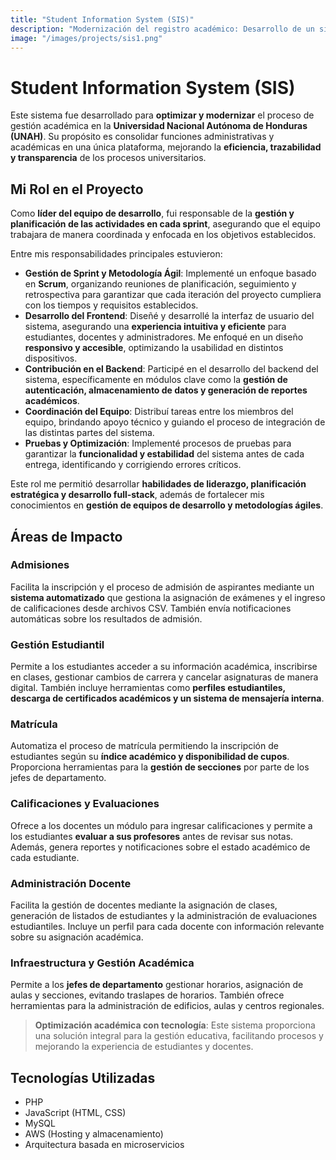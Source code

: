 ```yaml
---
title: "Student Information System (SIS)"
description: "Modernización del registro académico: Desarrollo de un sistema escalable y eficiente para la Universidad Nacional Autónoma de Honduras."
image: "/images/projects/sis1.png"
---
```


# Student Information System (SIS)

Este sistema fue desarrollado para **optimizar y modernizar** el proceso de gestión académica en la **Universidad Nacional Autónoma de Honduras (UNAH)**. Su propósito es consolidar funciones administrativas y académicas en una única plataforma, mejorando la **eficiencia, trazabilidad y transparencia** de los procesos universitarios.

## Mi Rol en el Proyecto

Como **líder del equipo de desarrollo**, fui responsable de la **gestión y planificación de las actividades en cada sprint**, asegurando que el equipo trabajara de manera coordinada y enfocada en los objetivos establecidos.  

Entre mis responsabilidades principales estuvieron:

- **Gestión de Sprint y Metodología Ágil**: Implementé un enfoque basado en **Scrum**, organizando reuniones de planificación, seguimiento y retrospectiva para garantizar que cada iteración del proyecto cumpliera con los tiempos y requisitos establecidos.
- **Desarrollo del Frontend**: Diseñé y desarrollé la interfaz de usuario del sistema, asegurando una **experiencia intuitiva y eficiente** para estudiantes, docentes y administradores. Me enfoqué en un diseño **responsivo y accesible**, optimizando la usabilidad en distintos dispositivos.
- **Contribución en el Backend**: Participé en el desarrollo del backend del sistema, específicamente en módulos clave como la **gestión de autenticación, almacenamiento de datos y generación de reportes académicos**.
- **Coordinación del Equipo**: Distribuí tareas entre los miembros del equipo, brindando apoyo técnico y guiando el proceso de integración de las distintas partes del sistema.
- **Pruebas y Optimización**: Implementé procesos de pruebas para garantizar la **funcionalidad y estabilidad** del sistema antes de cada entrega, identificando y corrigiendo errores críticos.

Este rol me permitió desarrollar **habilidades de liderazgo, planificación estratégica y desarrollo full-stack**, además de fortalecer mis conocimientos en **gestión de equipos de desarrollo y metodologías ágiles**.

## Áreas de Impacto

### Admisiones

Facilita la inscripción y el proceso de admisión de aspirantes mediante un **sistema automatizado** que gestiona la asignación de exámenes y el ingreso de calificaciones desde archivos CSV. También envía notificaciones automáticas sobre los resultados de admisión.

### Gestión Estudiantil

Permite a los estudiantes acceder a su información académica, inscribirse en clases, gestionar cambios de carrera y cancelar asignaturas de manera digital. También incluye herramientas como **perfiles estudiantiles, descarga de certificados académicos y un sistema de mensajería interna**.

### Matrícula

Automatiza el proceso de matrícula permitiendo la inscripción de estudiantes según su **índice académico y disponibilidad de cupos**. Proporciona herramientas para la **gestión de secciones** por parte de los jefes de departamento.

### Calificaciones y Evaluaciones

Ofrece a los docentes un módulo para ingresar calificaciones y permite a los estudiantes **evaluar a sus profesores** antes de revisar sus notas. Además, genera reportes y notificaciones sobre el estado académico de cada estudiante.

### Administración Docente

Facilita la gestión de docentes mediante la asignación de clases, generación de listados de estudiantes y la administración de evaluaciones estudiantiles. Incluye un perfil para cada docente con información relevante sobre su asignación académica.

### Infraestructura y Gestión Académica

Permite a los **jefes de departamento** gestionar horarios, asignación de aulas y secciones, evitando traslapes de horarios. También ofrece herramientas para la administración de edificios, aulas y centros regionales.

> **Optimización académica con tecnología**: Este sistema proporciona una solución integral para la gestión educativa, facilitando procesos y mejorando la experiencia de estudiantes y docentes.

## Tecnologías Utilizadas

- PHP
- JavaScript (HTML, CSS)
- MySQL
- AWS (Hosting y almacenamiento)
- Arquitectura basada en microservicios



